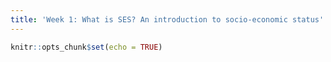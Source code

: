 ```yaml
---
title: 'Week 1: What is SES? An introduction to socio-economic status'
---
```


```r
knitr::opts_chunk$set(echo = TRUE)
```

